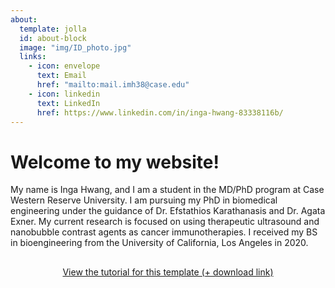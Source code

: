 ```yaml
---
about: 
  template: jolla
  id: about-block 
  image: "img/ID_photo.jpg"
  links: 
    - icon: envelope 
      text: Email 
      href: "mailto:mail.imh38@case.edu"
    - icon: linkedin 
      text: LinkedIn 
      href: https://www.linkedin.com/in/inga-hwang-83338116b/ 
---
```


:::{about-block}
::: 

# Welcome to my website! 

My name is Inga Hwang, and I am a student in the MD/PhD program at Case Western Reserve University. I am pursuing my PhD in biomedical engineering under the guidance of Dr. Efstathios Karathanasis and Dr. Agata Exner. My current research is focused on using therapeutic ultrasound and nanobubble contrast agents as cancer immunotherapies. I received my BS in bioengineering from the University of California, Los Angeles in 2020. 

```{=html}
<div  style="margin: 30px; text-align: center;">
<a class="btn btn-primary" href="https://www.marvinschmitt.com/blog/website-tutorial-quarto/" role="button" target="_blank" style="padding: 15px 30px;">View the tutorial for this template (+ download link)</a>
</div>
```